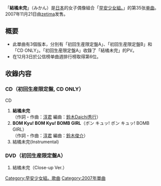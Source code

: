 {{unreferenced|time=2011-07-31T09:53:59+00:00}}
{{Infobox Single
| Name           = 結橘未完
| Cover          = MMS35 Limited B.jpg
| Artist         = [[早安少女組。|早安少女組。]]
| Album          = [[白金9人組|白金9人組]]
| A-side         = 結橘未完
| B-side         = BOM Kyu! BOM Kyu! BOMB GIRL
| Released       = 2007年11月21日
| Format         = [[单曲|单曲]]
| Recorded       = 2007年<br/>{{JPN}}
| Genre          = [[J-POP|J-POP]]
| Lenght         =
| Label          = [[zetima|zetima]]
| Writer         = [[淳君|淳君]]
| Producer       = [[淳君|淳君]]
| Certification  = 
| Chart position = * 週間最高排名第6位<small>（[[Oricon公信榜|Oricon]]）</small> 
| Last single    = [[願女人幸福|願女人幸福]]<br/>（2007年）
| This single    = '''結橘未完'''<br/>（2007年）
| Next single    = [[憂鬱的共鳴|憂鬱的共鳴]]<br/>（2008年）
| Misc           =
}}

「'''結橘未完'''」（みかん）是[[日本|日本]]的女子偶像組合「[[早安少女組。|早安少女組。]]」的第35张[[单曲|单曲]]。2007年11月21日由[[zetima|zetima]]发售。

== 概要 ==
* 此單曲有3個版本，分別有「初回生産限定盤A」、「初回生産限定盤B」和「CD ONLY」。「初回生産限定盤A」收錄了「結橘未完」的PV。
* 在12月3日於公信榜单曲週排行榜取得第6位。

== 收錄内容 ==
===CD（初回生産限定盤, CD ONLY）===
;CD
# '''結橘未完'''<br/>（作詞・作曲：[[淳君|淳君]] 編曲：[[鈴木Daichi秀行|鈴木Daichi秀行]]）
# '''BOM Kyu! BOM Kyu! BOMB GIRL'''（ボン キュッ! ボン キュッ! BOMB GIRL）<br/>（作詞・作曲：[[淳君|淳君]]  編曲：[[鈴木俊介|鈴木俊介]]）
# 結橘未完(Instrumental)


===DVD（初回生産限定盤A）===
# 結橘未完（Close-up Ver.）


{{早安少女組。}}

{{DEFAULTSORT:Mikan}}
[[Category:早安少女組。歌曲|Category:早安少女組。歌曲]]
[[Category:2007年單曲|Category:2007年單曲]]